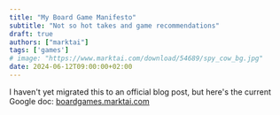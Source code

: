 ```yaml
---
title: "My Board Game Manifesto"
subtitle: "Not so hot takes and game recommendations"
draft: true
authors: ["marktai"]
tags: ['games']
# image: "https://www.marktai.com/download/54689/spy_cow_bg.jpg"
date: 2024-06-12T09:00:00+02:00
---
```

I haven't yet migrated this to an official blog post, but here's the current Google doc: [boardgames.marktai.com](https://boardgames.marktai.com)
